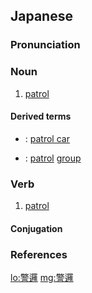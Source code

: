 ==Japanese==
{{ja-kanjitab|けい|ら|yomi=o}}

===Pronunciation===
{{ja-pron|yomi=o|けいら|acc=1|acc_ref=DJR}}

===Noun===
{{ja-noun|けいら}}

# [[patrol]]

====Derived terms====
{{der-top}}
* {{ja-r|警邏車|けいらしゃ}}: [[patrol car]]
* {{ja-r|警邏隊|けいらたい}}: [[patrol]] [[group]]
{{der-bottom}}

===Verb===
{{ja-verb-suru|けいら}}

# [[patrol]]

====Conjugation====
{{ja-suru|けいら}}

===References===
<references/>

[[lo:警邏]]
[[mg:警邏]]
